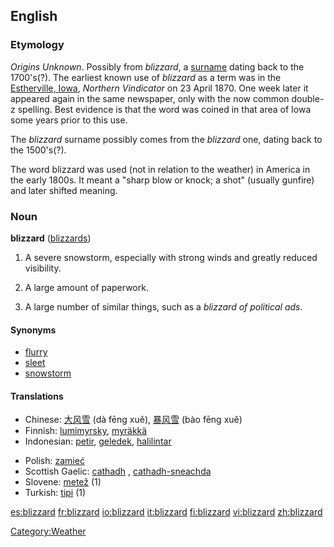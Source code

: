 ==English==

===Etymology===
''Origins Unknown''. Possibly from ''blizzard'', a [[surname]] dating back to the 1700's(?). The earliest known use of ''blizzard'' as a term was in the [[W:Estherville, Iowa|Estherville, Iowa]], ''Northern Vindicator'' on 23 April 1870.  One week later it appeared again in the same newspaper, only with the now common double-z spelling.  Best evidence is that the word was coined in that area of Iowa some years prior to this use.

The ''blizzard'' surname possibly comes from the ''blizzard'' one, dating back to the 1500's(?).

The word blizzard was used (not in relation to the weather) in America in the early 1800s. It meant a "sharp blow or knock; a shot" (usually gunfire) and later shifted meaning.

===Noun===
'''blizzard''' ([[blizzards]])

# A severe snowstorm, especially with strong winds and greatly reduced visibility.
# {{figuratively}} A large amount of paperwork.
# A large number of similar things, such as a ''blizzard of political ads''.

====Synonyms====
*[[flurry]]
*[[sleet]]
*[[snowstorm]]

====Translations====
{{top}}
*Chinese: [[大风雪]] (dà fēng xuě), [[暴风雪]] (bào fēng xuě)
*Finnish: [[lumimyrsky]], [[myräkkä]]
*Indonesian: [[petir]], [[geledek]], [[halilintar]]
{{mid}}
*Polish: [[zamieć]] {{f}}
*Scottish Gaelic: [[cathadh]] {{m}}, [[cathadh-sneachda]] {{m}}
*Slovene: [[metež]] {{m}} (1)
*Turkish: [[tipi]] {{m}} (1)
{{bottom}}

[[Category:Weather]]

[[es:blizzard]]
[[fr:blizzard]]
[[io:blizzard]]
[[it:blizzard]]
[[fi:blizzard]]
[[vi:blizzard]]
[[zh:blizzard]]